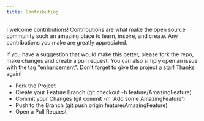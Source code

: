 ```yaml
---
title: Contributing
---
```


I welcome contributions! Contributions are what make the open source community such an amazing place to learn, inspire, and create. Any contributions you make are greatly appreciated.

If you have a suggestion that would make this better, please fork the repo, make changes and create a pull request. You can also simply open an issue with the tag "enhancement". Don't forget to give the project a star! Thanks again!

- Fork the Project
- Create your Feature Branch (git checkout -b feature/AmazingFeature)
- Commit your Changes (git commit -m 'Add some AmazingFeature')
- Push to the Branch (git push origin feature/AmazingFeature)
- Open a Pull Request
